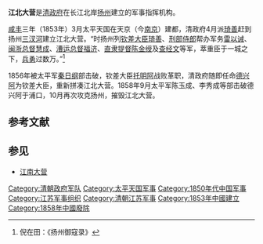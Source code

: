 '''江北大营'''是[[清政府|清政府]]在长江北岸[[扬州|扬州]]建立的军事指挥机构。

[[咸丰_(年号)|咸丰]]三年（1853年）3月太平天国在天京（今[[南京|南京]]）建都，清政府4月派[[琦善|琦善]]赶到扬州[[三汊河|三汊河]]建立江北大营。“时扬州列[[钦差大臣|钦差大臣]][[琦善|琦善]]、[[刑部|刑部]][[侍郎|侍郎]]帮办军务[[雷以诫|雷以诫]]、[[闽浙总督|闽浙总督]][[慧成|慧成]]、[[漕运总督|漕运总督]][[福济|福济]]、[[直隶提督|直隶提督]][[陈金绶|陈金绶]]及[[查经文|查经文]]等军，萃重臣于一城之下，[[兵勇|兵勇]]过数万。”<ref>倪在田：《扬州御寇录》</ref>

1856年被太平军[[秦日纲|秦日纲]]部击破，钦差大臣[[托明阿|托明阿]]战败革职，清政府随即任命[[德兴阿|德兴阿]]为钦差大臣，重新拼凑江北大营。1858年9月太平军陈玉成、李秀成等部击破德兴阿于浦口，10月再次攻克扬州，摧毁江北大营。

== 参考文献 ==
{{Reflist}}

== 参见 ==
* [[江南大营|江南大营]]

[[Category:清朝政府军队|Category:清朝政府军队]]
[[Category:太平天国军事|Category:太平天国军事]]
[[Category:1850年代中国军事|Category:1850年代中国军事]]
[[Category:江苏军事组织|Category:江苏军事组织]]
[[Category:清朝江苏军事|Category:清朝江苏军事]]
[[Category:1853年中國建立|Category:1853年中國建立]]
[[Category:1858年中國廢除|Category:1858年中國廢除]]